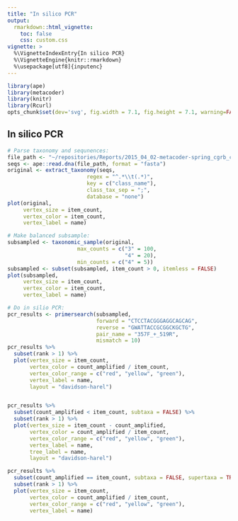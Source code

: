 ```yaml
---
title: "In silico PCR"
output:
  rmarkdown::html_vignette:
    toc: false
    css: custom.css
vignette: >
  %\VignetteIndexEntry{In silico PCR}
  %\VignetteEngine{knitr::rmarkdown}
  %\usepackage[utf8]{inputenc}
---
```


```r
library(ape)
library(metacoder)
library(knitr)
library(Rcurl)
opts_chunk$set(dev='svg', fig.width = 7.1, fig.height = 7.1, warning=FALSE, message=FALSE, eval = FALSE)
```


## In silico PCR


```r
# Parse taxonomy and sequnences:
file_path <- "~/repositories/Reports/2015_04_02-metacoder-spring_cgrb_conference_poster/trainset10_082014.rdp.fasta" 
seqs <- ape::read.dna(file_path, format = "fasta")
original <- extract_taxonomy(seqs,
                         regex = "^.*\\t(.*)",
                         key = c("class_name"),
                         class_tax_sep = ";",
                         database = "none")
plot(original,
     vertex_size = item_count,
     vertex_color = item_count,
     vertex_label = name) 

# Make balanced subsample:
subsampled <- taxonomic_sample(original,
                      max_counts = c("3" = 100,
                                     "4" = 20),
                      min_counts = c("4" = 5)) 
subsampled <- subset(subsampled, item_count > 0, itemless = FALSE) 
plot(subsampled,
     vertex_size = item_count,
     vertex_color = item_count,
     vertex_label = name) 

# Do in silio PCR:
pcr_results <- primersearch(subsampled,
                            forward = "CTCCTACGGGAGGCAGCAG",
                            reverse = "GWATTACCGCGGCKGCTG",
                            pair_name = "357F_+_519R",
                            mismatch = 10)
pcr_results %>%
  subset(rank > 1) %>%
  plot(vertex_size = item_count,
       vertex_color = count_amplified / item_count,
       vertex_color_range = c("red", "yellow", "green"),
       vertex_label = name,
       layout = "davidson-harel")


pcr_results %>%
  subset(count_amplified < item_count, subtaxa = FALSE) %>%
  subset(rank > 1) %>%
  plot(vertex_size = item_count - count_amplified,
       vertex_color = count_amplified / item_count,
       vertex_color_range = c("red", "yellow", "green"),
       vertex_label = name,
       tree_label = name,
       layout = "davidson-harel")

pcr_results %>%
  subset(count_amplified == item_count, subtaxa = FALSE, supertaxa = TRUE) %>%
  subset(rank > 1) %>%
  plot(vertex_size = item_count,
       vertex_color = count_amplified / item_count,
       vertex_color_range = c("red", "yellow", "green"),
       vertex_label = name)

```

